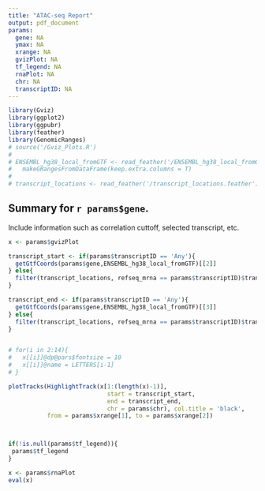 ```yaml
---
title: "ATAC-seq Report"
output: pdf_document
params:
  gene: NA
  ymax: NA
  xrange: NA
  gvizPlot: NA
  tf_legend: NA
  rnaPlot: NA
  chr: NA
  transcriptID: NA
---
```


```r
library(Gviz)
library(ggplot2)
library(ggpubr)
library(feather)
library(GenomicRanges)
# source('/Gviz_Plots.R')
# 
# ENSEMBL_hg38_local_fromGTF <- read_feather('/ENSEMBL_hg38_local_fromGTF.feather') %>%
#   makeGRangesFromDataFrame(keep.extra.columns = T)
# 
# transcript_locations <- read_feather('/transcript_locations.feather')
```

## Summary for `r params$gene`.
Include information such as correlation cuttoff, selected transcript, etc.

\newpage

```r

x <- params$gvizPlot

transcript_start <- if(params$transcriptID == 'Any'){
  getGtfCoords(params$gene,ENSEMBL_hg38_local_fromGTF)[[2]]
} else{
  filter(transcript_locations, refseq_mrna == params$transcriptID)$transcript_start
}

transcript_end <- if(params$transcriptID == 'Any'){
  getGtfCoords(params$gene,ENSEMBL_hg38_local_fromGTF)[[3]]
} else{
  filter(transcript_locations, refseq_mrna == params$transcriptID)$transcript_end
}


# for(i in 2:14){
#   x[[i]]@dp@pars$fontsize = 10
#   x[[i]]@name = LETTERS[i-1]
# }

plotTracks(HighlightTrack(x[1:(length(x)-1)],
                            start = transcript_start,
                            end = transcript_end,
                            chr = params$chr), col.title = 'black', 
           from = params$xrange[1], to = params$xrange[2])




```

```r

if(!is.null(params$tf_legend)){
 params$tf_legend
}

```


```r
x <- params$rnaPlot
eval(x)
```

